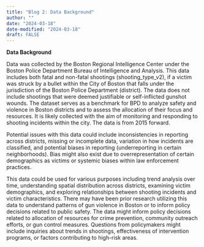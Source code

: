 ```yaml
---
title: "Blog 2: Data Background"
author: ""
date: "2024-03-18"
date-modified: "2024-03-18"
draft: FALSE
---
```


**Data Background**

Data was collected by the Boston Regional Intelligence Center under the Boston Police Department Bureau of Intelligence and Analysis. This data includes both fatal and non-fatal shootings (shooting_type_v2), if a victim was struck by a bullet within the City of Boston that falls under the jurisdiction of the Boston Police Department (district). The data does not include shootings that were deemed justifiable or self-inflicted gunshot wounds. The dataset serves as a benchmark for BPD to analyze safety and violence in Boston districts and to assess the allocation of their focus and resources. It is likely collected with the aim of monitoring and responding to shooting incidents within the city. The data is from 2015 forward.

Potential issues with this data could include inconsistencies in reporting across districts, missing or incomplete data, variation in how incidents are classified, and potential biases in reporting (underreporting in certain neighborhoods). Bias might also exist due to overrepresentation of certain demographics as victims or systemic biases within law enforcement practices.

This data could be used for various purposes including trend analysis over time, understanding spatial distribution across districts, examining victim demographics, and exploring relationships between shooting incidents and victim characteristics. There may have been prior research utilizing this data to understand patterns of gun violence in Boston or to inform policy decisions related to public safety. The data might inform policy decisions related to allocation of resources for crime prevention, community outreach efforts, or gun control measures. Questions from policymakers might include inquiries about trends in shootings, effectiveness of intervention programs, or factors contributing to high-risk areas.
